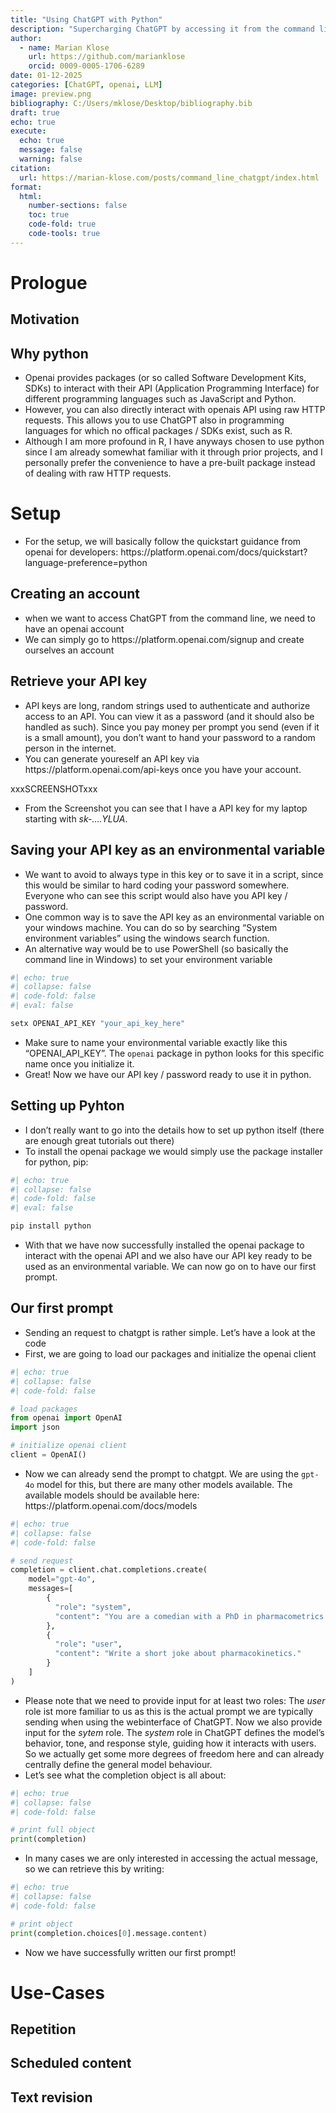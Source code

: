 ```yaml
---
title: "Using ChatGPT with Python"
description: "Supercharging ChatGPT by accessing it from the command line."
author:
  - name: Marian Klose
    url: https://github.com/marianklose
    orcid: 0009-0005-1706-6289
date: 01-12-2025
categories: [ChatGPT, openai, LLM] 
image: preview.png
bibliography: C:/Users/mklose/Desktop/bibliography.bib
draft: true 
echo: true
execute:
  echo: true
  message: false
  warning: false
citation: 
  url: https://marian-klose.com/posts/command_line_chatgpt/index.html
format:
  html:
    number-sections: false
    toc: true
    code-fold: true
    code-tools: true
---
```


# Prologue

## Motivation

## Why python

- Openai provides packages (or so called Software Development Kits, SDKs) to interact with their API (Application Programming Interface) for different programming languages such as JavaScript and Python. 
- However, you can also directly interact with openais API using raw HTTP requests. This allows you to use ChatGPT also in programming languages for which no offical packages / SDKs exist, such as R. 
- Although I am more profound in R, I have anyways chosen to use python since I am already somewhat familiar with it through prior projects, and I personally prefer the convenience to have a pre-built package instead of dealing with raw HTTP requests.

# Setup

- For the setup, we will basically follow the quickstart guidance from openai for developers: https://platform.openai.com/docs/quickstart?language-preference=python

## Creating an account

- when we want to access ChatGPT from the command line, we need to have an openai account
- We can simply go to https://platform.openai.com/signup and create ourselves an account

## Retrieve your API key

- API keys are long, random strings used to authenticate and authorize access to an API. You can view it as a password (and it should also be handled as such). Since you pay money per prompt you send (even if it is a small amount), you don't want to hand your password to a random person in the internet.
- You can generate youreself an API key via https://platform.openai.com/api-keys once you have your account.

xxxSCREENSHOTxxx

- From the Screenshot you can see that I have a API key for my laptop starting with *sk-....YLUA*. 

## Saving your API key as an environmental variable

- We want to avoid to always type in this key or to save it in a script, since this would be similar to hard coding your password somewhere. Everyone who can see this script would also have you API key / password. 
- One common way is to save the API key as an environmental variable on your windows machine. You can do so by searching "System environment variables" using the windows search function.
- An alternative way would be to use PowerShell (so basically the command line in Windows) to set your environment variable

```r
#| echo: true
#| collapse: false
#| code-fold: false
#| eval: false

setx OPENAI_API_KEY "your_api_key_here"
```

- Make sure to name your environmental variable exactly like this "OPENAI_API_KEY". The `openai` package in python looks for this specific name once you initialize it.
- Great! Now we have our API key / password ready to use it in python.

## Setting up Pyhton

- I don't really want to go into the details how to set up python itself (there are enough great tutorials out there)
- To install the openai package we would simply use the package installer for python, pip:


```r
#| echo: true
#| collapse: false
#| code-fold: false
#| eval: false

pip install python
```

- With that we have now successfully installed the openai package to interact with the openai API and we also have our API key ready to be used as an environmental variable. We can now go on to have our first prompt.


## Our first prompt

- Sending an request to chatgpt is rather simple. Let's have a look at the code
- First, we are going to load our packages and initialize the openai client

```python
#| echo: true
#| collapse: false
#| code-fold: false

# load packages
from openai import OpenAI
import json

# initialize openai client
client = OpenAI()
```

- Now we can already send the prompt to chatgpt. We are using the `gpt-4o` model for this, but there are many other models available. The available models should be available here: https://platform.openai.com/docs/models

```python
#| echo: true
#| collapse: false
#| code-fold: false

# send request
completion = client.chat.completions.create(
    model="gpt-4o",
    messages=[
        {
          "role": "system",
          "content": "You are a comedian with a PhD in pharmacometrics."
        },
        {
          "role": "user",
          "content": "Write a short joke about pharmacokinetics."
        }
    ]
)
```

- Please note that we need to provide input for at least two roles: The *user* role ist more familiar to us as this is the actual prompt we are typically sending when using the webinterface of ChatGPT. Now we also provide input for the *sytem* role. The *system* role in ChatGPT defines the model's behavior, tone, and response style, guiding how it interacts with users. So we actually get some more degrees of freedom here and can already centrally define the general model behaviour. 
- Let's see what the completion object is all about:


```python
#| echo: true
#| collapse: false
#| code-fold: false

# print full object
print(completion)
```

- In many cases we are only interested in accessing the actual message, so we can retrieve this by writing:


```python
#| echo: true
#| collapse: false
#| code-fold: false

# print object
print(completion.choices[0].message.content)
```

- Now we have successfully written our first prompt!



# Use-Cases

## Repetition

## Scheduled content

## Text revision
